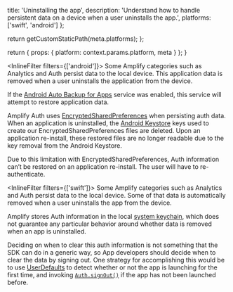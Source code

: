 
  title: 'Uninstalling the app',
  description:
    'Understand how to handle persistent data on a device when a user uninstalls the app.',
  platforms: ['swift', 'android']
};

  return getCustomStaticPath(meta.platforms);
};

  return {
    props: {
      platform: context.params.platform,
      meta
    }
  };
}

<InlineFilter filters={['android']}>
Some Amplify categories such as Analytics and Auth persist data to the local device. This application data is removed when a user uninstalls the application from the device.

If the [Android Auto Backup for Apps](https://developer.android.com/guide/topics/data/autobackup) service was enabled, this service will attempt to restore application data.

Amplify Auth uses [EncryptedSharedPreferences](https://developer.android.com/reference/androidx/security/crypto/EncryptedSharedPreferences) when persisting auth data. When an application is uninstalled, the [Android Keystore](https://developer.android.com/training/articles/keystore) keys used to create our EncryptedSharedPreferences files are deleted. Upon an application re-install, these restored files are no longer readable due to the key removal from the Android Keystore.

Due to this limitation with EncryptedSharedPreferences, Auth information can’t be restored on an application re-install. The user will have to re-authenticate.
</InlineFilter>

<InlineFilter filters={['swift']}>
Some Amplify categories such as Analytics and Auth persist data to the local device. Some of that data is automatically removed when a user uninstalls the app from the device.

Amplify stores Auth information in the local [system keychain](https://developer.apple.com/documentation/security/keychain_services), which does not guarantee any particular behavior around whether data is removed when an app is uninstalled.

Deciding on when to clear this auth information is not something that the SDK can do in a generic way, so App developers should decide when to clear the data by signing out. One strategy for accomplishing this would be to use [UserDefaults](https://developer.apple.com/documentation/foundation/userdefaults) to detect whether or not the app is launching for the first time, and invoking [`Auth.signOut()`](/[platform]/build-a-backend/auth/connect-your-frontend/sign-out/) if the app has not been launched before.

</InlineFilter>

